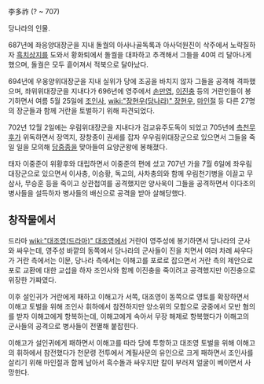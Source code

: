 李多祚
(? ~ 707)

당나라의 인물.

687년에 좌응양대장군을 지내 돌궐의 아사나골독록과 아사덕원진이 삭주에서 노략질하자 [[흑치상지]]를 도와서 황화퇴에서 돌궐을 대파하고 추격해서 그들을 40여 리 달아나게 했으며, 돌궐은 모두 흩어져서 적북으로 달아났다.

694년에 우웅양위대장군을 지내 실위가 당에 조공을 바치지 않자 그들을 공격해 격파했으며, 좌위위대장군을 지내다가 696년에 영주에서 [[손만영]], [[이진충]] 등의 거란인들이 봉기하면서 여름 5월 25일에 [[조인사]], [[wiki:"장현우(당나라)" 장현우]], [[마인절]] 등 다른 27명의 장군들과 함께 거란을 토벌하기 위해 파견되었다.

702년 12월 2일에는 우림위대장군을 지내다가 검교유주도독이 되었고 705년에 [[측천무후]]가 위독하면서 장역지, 장창종이 권세를 잡자 우우림위대장군으로 있으면서 그들을 죽일 일을 모의해 [[당중종]]을 맞아들여 요양군왕에 봉해졌다.

태자 이중준이 위황후와 대립하면서 이중준의 편에 섰고 707년 가을 7월 6일에 좌우림대장군으로 있으면서 이사충, 이승황, 독고의, 사차충의와 함께 우림천기병을 이끌고 무삼사, 무승훈 등을 죽이고 상관첩여를 공격했지만 양사욱이 그들을 공격하면서 이다조의 병사들을 설득하자 병사들의 배신으로 공격을 받아 살해당했다.

== 창작물에서 ==
드라마 [[wiki:"대조영(드라마)" 대조영]]에서 거란이 영주성에 봉기하면서 당나라의 군사와 싸우는데, 영주성 바깥의 동쪽에서 당나라의 군사들이 진을 치면서 여러 차례 싸우다가 거란 측에서는 이문, 당나라 측에서는 이해고를 포로로 잡으면서 거란 측의 제안으로 포로 교환에 대한 교섭을 하자 조인사와 함께 이진충을 죽이려고 공격했지만 이진충으로 위장한 가짜였다.

이후 설인귀가 거란에게 패하고 이해고가 서쪽, 대조영이 동쪽으로 영토를 확장하면서 이해고 토벌을 위해 조인사 휘하에서 참전하지만 양소위의 모함으로 궁중에서 모반 혐의를 받자 이해고에게 항복하는데, 이해고에게 속아서 무장 해제로 항복했다가 이해고의 군사들의 공격으로 병사들이 전멸해 붙잡힌다.

이해고가 설인귀에게 패하면서 이해고를 따라 당에 투항하고 대조영 토벌을 위해 이해고의 휘하에서 참전했다가 천문령 전투에서 계필사문의 유인으로 크게 패하면서 조인사를 살리기 위해 마인절과 함께 남아서 흑수돌과 싸우지만 칼이 부러져 얼굴이 베이면서 사망한다.
